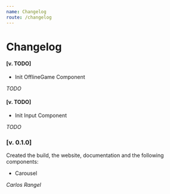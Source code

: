 ```yaml
---
name: Changelog
route: /changelog
---
```


# Changelog

#### [v. TODO]

- Init OfflineGame Component

_TODO_

#### [v. TODO]

- Init Input Component

_TODO_

### [v. 0.1.0]

Created the build, the website, documentation and the following components:

- Carousel

_Carlos Rangel_
